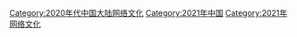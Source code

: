 [[Category:2020年代中国大陆网络文化|Category:2020年代中国大陆网络文化]]
[[Category:2021年中国|Category:2021年中国]]
[[Category:2021年网络文化|Category:2021年网络文化]]